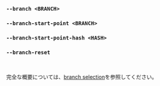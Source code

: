 ### `--branch <BRANCH>`
### `--branch-start-point <BRANCH>`
### `--branch-start-point-hash <HASH>`
### `--branch-reset`

<br />

完全な概要については、[branch selection](/ja/docs/explanation/branch-selection/)を参照してください。
